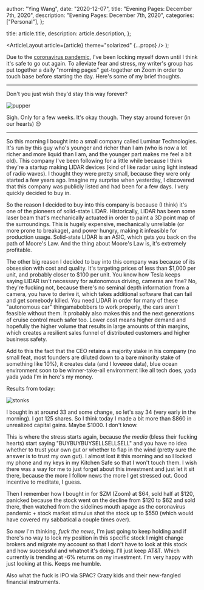 
  author: "Ying Wang",
  date: "2020-12-07",
  title: "Evening Pages: December 7th, 2020",
  description: "Evening Pages: December 7th, 2020",
  categories: ["Personal"],
};

  title: article.title,
  description: article.description,
};

  <ArticleLayout article={article} theme="solarized" {...props} />
);

Due to the [coronavirus
pandemic](https://en.wikipedia.org/wiki/2019-20_coronavirus_pandemic), I've been
locking myself down until I think it's safe to go out again. To alleviate fear
and stress, my writer's group has put together a daily "morning pages"
get-together on Zoom in order to touch base before starting the day. Here's some
of my brief thoughts.

---

Don't you just wish they'd stay this way forever?

![pupper](/img/posts/2020/12/07/evening_pages_2.jpg)

Sigh. Only for a few weeks. It's okay though. They stay around forever (in our
hearts) :heart_eyes:

---

So this morning I bought into a small company called Luminar Technologies. It's
run by this guy who's younger and richer than I am (who is now a lot richer and
more liquid than I am, and the younger part makes me feel a bit old). This
company I've been following for a little while because I think they're a startup
making LIDAR devices (kind of like radar using light instead of radio waves). I
thought they were pretty small, because they were only started a few years ago.
Imagine my surprise when yesterday, I discovered that this company was publicly
listed and had been for a few days. I very quickly decided to buy in.

So the reason I decided to buy into this company is because (I think) it's one
of the pioneers of solid-state LIDAR. Historically, LIDAR has been some laser
beam that's mechanically actuated in order to paint a 3D point map of the
surroundings. This is hugely expensive, mechanically unreliable (or more prone
to breakage), and power hungry, making it infeasible for production usage.
Solid-state LIDAR is an ASIC, which gets you back on the path of Moore's Law.
And the thing about Moore's Law is, it's extremely profitable.

The other big reason I decided to buy into this company was because of its
obsession with cost and quality. It's targeting prices of less than $1,000 per
unit, and probably closer to $100 per unit. You know how Tesla keeps saying
LIDAR isn't necessary for autonomous driving, cameras are fine? No, they're
fucking not, because there's no seminal depth information from a camera, you
have to derive it, which takes additional software that can fail and get
somebody killed. You need LIDAR in order for many of these "autonomous car"
thingamabobbers to work properly, the cars aren't feasible without them. It
probably also makes this and the next generations of cruise control much safer
too. Lower cost means higher demand and hopefully the higher volume that results
in large amounts of thin margins, which creates a resilient sales funnel of
distributed customers and higher business safety.

Add to this the fact that the CEO retains a majority stake in his company (no
small feat, most founders are diluted down to a bare minority stake of something
like 10%), it creates data (and I loveeee data), blue ocean environment soon to
be winner-take-all environment like all tech does, yada yada yada I'm in here's
my money.

Results from today:

![stonks](/img/posts/2020/12/07/evening_pages.png)

I bought in at around 33 and some change, so let's say 34 (very early in the
morning). I got 125 shares. So I think today I made a bit more than $860 in
unrealized capital gains. Maybe $1000. I don't know.

This is where the stress starts again, because _the media_ (bless their fucking
hearts) start saying "BUYBUYBUYSELLSELLSELL" and you have no idea whether to
trust your own gut or whether to flap in the wind (pretty sure the answer is to
trust my own gut). I almost lost it this morning and so I locked my phone and my
keys in my Kitchen Safe so that I won't touch them. I wish there was a way for
me to just forget about this investment and just let it sit there, because the
more I follow news the more I get stressed out. Good incentive to meditate, I
guess.

Then I remember how I bought in for $ZM (Zoom) at $64, sold half at $120,
panicked because the stock went on the decline from $120 to $62 and sold there,
then watched from the sidelines mouth apage as the coronavirus pandemic + stock
market stimulus shot the stock up to $550 (which would have covered my
sabbatical a couple times over).

So now I'm thinking, _fuck the news_, I'm just going to keep holding and if
there's no way to lock my position in this specific stock I might change brokers
and migrate my account so that I don't have to look at this stock and how
successful and whatnot it's doing. I'll just keep AT&T. Which currently is
trending at -6% returns on my investment. I'm very happy with just looking at
this. Keeps me humble.

Also what the fuck is IPO via SPAC? Crazy kids and their new-fangled financial
instruments.
